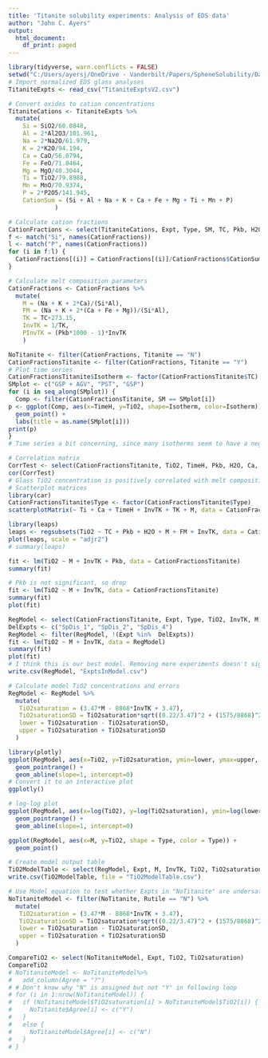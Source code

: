 ```yaml
---
title: 'Titanite solubility experiments: Analysis of EDS data'
author: "John C. Ayers"
output:
  html_document:
    df_print: paged
---
```


```r
library(tidyverse, warn.conflicts = FALSE)
setwd("C:/Users/ayersj/OneDrive - Vanderbilt/Papers/SpheneSolubility/DataAnalysis/TitaniteExpts")
# Import normalized EDS glass analyses
TitaniteExpts <- read_csv("TitaniteExptsV2.csv")
```
```r
# Convert oxides to cation concentrations
TitaniteCations <- TitaniteExpts %>%
  mutate(
    Si = SiO2/60.0848,
    Al = 2*Al2O3/101.961,
    Na = 2*Na2O/61.979,
    K = 2*K2O/94.194,
    Ca = CaO/56.0794,
    Fe = FeO/71.8464,
    Mg = MgO/40.3044,
    Ti = TiO2/79.8988,
    Mn = MnO/70.9374,
    P = 2*P2O5/141.945,
    CationSum = (Si + Al + Na + K + Ca + Fe + Mg + Ti + Mn + P)
             )
```

```r
# Calculate cation fractions
CationFractions <- select(TitaniteCations, Expt, Type, SM, TC, Pkb, H2O, TimeH, Titanite, Rutile, TiO2, Si:CationSum)
f <- match("Si", names(CationFractions))
l <- match("P", names(CationFractions))
for (i in f:l) {
  CationFractions[(i)] = CationFractions[(i)]/CationFractions$CationSum
}

```


```r
# Calculate melt composition parameters
CationFractions <- CationFractions %>%
  mutate(
    M = (Na + K + 2*Ca)/(Si*Al),
    FM = (Na + K + 2*(Ca + Fe + Mg))/(Si*Al),
    TK = TC+273.15,
    InvTK = 1/TK,
    PInvTK = (Pkb*1000 - 1)*InvTK
    )
```


```r
NoTitanite <- filter(CationFractions, Titanite == "N")
CationFractionsTitanite <- filter(CationFractions, Titanite == "Y")
# Plot time series
CationFractionsTitanite$Isotherm <- factor(CationFractionsTitanite$TC)
SMplot <- c("GSP + AGV", "PST", "GSP")
for (i in seq_along(SMplot)) {
  Comp <- filter(CationFractionsTitanite, SM == SMplot[i])
p <- ggplot(Comp, aes(x=TimeH, y=TiO2, shape=Isotherm, color=Isotherm)) +
  geom_point() +
  labs(title = as.name(SMplot[i]))
print(p)
}
# Time series a bit concerning, since many isotherms seem to have a negative slope, suggesting that titanite crystallization is kinetically inhibited.
```

```r
# Correlation matrix
CorrTest <- select(CationFractionsTitanite, TiO2, TimeH, Pkb, H2O, Ca,  M:PInvTK)
cor(CorrTest)
# Glass TiO2 concentration is positively correlated with melt composition parameter M and TK and negatively correlated with time and InvTK. 
# Scatterplot matrices
library(car)
CationFractionsTitanite$Type <- factor(CationFractionsTitanite$Type)
scatterplotMatrix(~ Ti + Ca + TimeH + InvTK + TK + M, data = CationFractionsTitanite, smooth = FALSE)
```


```r
library(leaps)
leaps <- regsubsets(TiO2 ~ TC + Pkb + H2O + M + FM + InvTK, data = CationFractionsTitanite, nbest = 2) 
plot(leaps, scale = "adjr2")
# summary(leaps)
```


```r
fit <- lm(TiO2 ~ M + InvTK + Pkb, data = CationFractionsTitanite)
summary(fit)

```

```r
# Pkb is not significant, so drop
fit <- lm(TiO2 ~ M + InvTK, data = CationFractionsTitanite)
summary(fit)
plot(fit)
```


```r
RegModel <- select(CationFractionsTitanite, Expt, Type, TiO2, InvTK, M)
DelExpts <- c("SpDis_1", "SpDis_2", "SpDis_4")
RegModel <- filter(RegModel, !(Expt %in%  DelExpts))
fit <- lm(TiO2 ~ M + InvTK, data = RegModel)
summary(fit)
plot(fit)
# I think this is our best model. Removing more experiments doesn't significantly improve fit.
write.csv(RegModel, "ExptsInModel.csv")
```

```r
# Calculate model TiO2 concentrations and errors
RegModel <- RegModel %>%
  mutate(
   TiO2saturation = (3.47*M - 8868*InvTK + 3.47),
   TiO2saturationSD = TiO2saturation*sqrt((0.22/3.47)^2 + (1575/8868)^2),
   lower = TiO2saturation - TiO2saturationSD,
   upper = TiO2saturation + TiO2saturationSD
  )
```

```r
library(plotly)
ggplot(RegModel, aes(x=TiO2, y=TiO2saturation, ymin=lower, ymax=upper, shape = Type, color = Type)) +
  geom_pointrange() +
  geom_abline(slope=1, intercept=0)
# Convert it to an interactive plot
ggplotly()
```

```r
# log-log plot
ggplot(RegModel, aes(x=log(TiO2), y=log(TiO2saturation), ymin=log(lower), ymax=log(upper), shape = Type, color = Type)) +
  geom_pointrange() +
  geom_abline(slope=1, intercept=0)
```


```r
ggplot(RegModel, aes(x=M, y=TiO2, shape = Type, color = Type)) +
  geom_point()
```

```r
# Create model output table
TiO2ModelTable <- select(RegModel, Expt, M, InvTK, TiO2, TiO2saturation, TiO2saturationSD)
write.csv(TiO2ModelTable, file = "TiO2ModelTable.csv")
```

```r
# Use Model equation to test whether Expts in "NoTitanite" are undersaturated
NoTitaniteModel <- filter(NoTitanite, Rutile == "N") %>%
  mutate(
   TiO2saturation = (3.47*M - 8868*InvTK + 3.47),
   TiO2saturationSD = TiO2saturation*sqrt((0.22/3.47)^2 + (1575/8868)^2),
   lower = TiO2saturation - TiO2saturationSD,
   upper = TiO2saturation + TiO2saturationSD
  )

CompareTiO2 <- select(NoTitaniteModel, Expt, TiO2, TiO2saturation)
CompareTiO2
# NoTitaniteModel <- NoTitaniteModel%>%
#   add_column(Agree = "?")
# # Don't know why "N" is assigned but not "Y" in following loop
# for (i in 1:nrow(NoTitaniteModel)) {
#   if (NoTitaniteModel$TiO2saturation[i] > NoTitaniteModel$TiO2[i]) {
#     NoTitanite$Agree[i] <- c("Y")
#   }
#   else {
#     NoTitaniteModel$Agree[i] <- c("N")
#   }
# }
```



